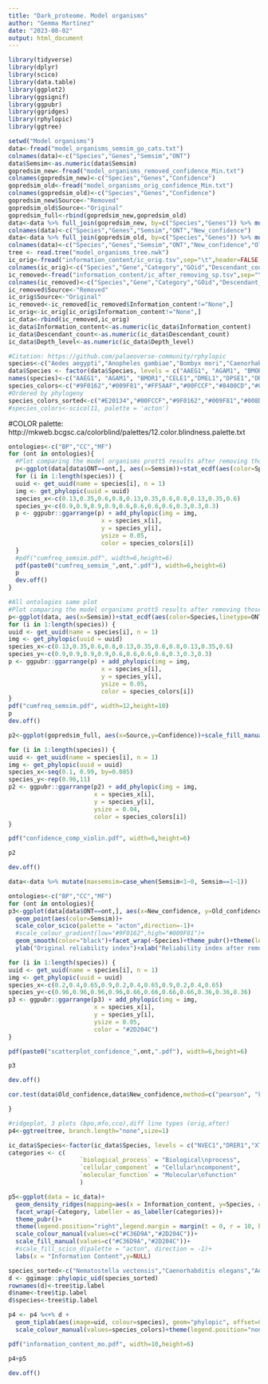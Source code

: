 ```yaml
---
title: "Dark_proteome. Model organisms"
author: "Gemma Martínez"
date: "2023-08-02"
output: html_document
---
```


```r
library(tidyverse)
library(dplyr)
library(scico)
library(data.table)
library(ggplot2)
library(ggsignif)
library(ggpubr)
library(ggridges)
library(rphylopic)
library(ggtree)
```

```r
setwd("Model organisms")
data<-fread("model_organisms_semsim_go_cats.txt")
colnames(data)<-c("Species","Genes","Semsim","ONT")
data$Semsim<-as.numeric(data$Semsim)
gopredsim_new<-fread("model_organisms_removed_confidence_Min.txt")
colnames(gopredsim_new)<-c("Species","Genes","Confidence")
gopredsim_old<-fread("model_organisms_orig_confidence_Min.txt")
colnames(gopredsim_old)<-c("Species","Genes","Confidence")
gopredsim_new$Source<-"Removed"
gopredsim_old$Source<-"Original"
gopredsim_full<-rbind(gopredsim_new,gopredsim_old)
data<-data %>% full_join(gopredsim_new, by=c("Species","Genes")) %>% mutate(Source=NULL)
colnames(data)<-c("Species","Genes","Semsim","ONT","New_confidence")
data<-data %>% full_join(gopredsim_old, by=c("Species","Genes")) %>% mutate(Source=NULL)
colnames(data)<-c("Species","Genes","Semsim","ONT","New_confidence","Old_confidence")
tree <- read.tree("model_organisms_tree.nwk")
ic_orig<-fread("information_content/ic_orig.tsv",sep="\t",header=FALSE,fill=TRUE)
colnames(ic_orig)<-c("Species","Gene","Category","GOid","Descendant_count","Depth_level","Information_content")
ic_removed<-fread("information_content/ic_after_removing_sp.tsv",sep="\t",header=FALSE,fill=TRUE)
colnames(ic_removed)<-c("Species","Gene","Category","GOid","Descendant_count","Depth_level","Information_content")
ic_removed$Source<-"Removed"
ic_orig$Source<-"Original"
ic_removed<-ic_removed[ic_removed$Information_content!="None",]
ic_orig<-ic_orig[ic_orig$Information_content!="None",]
ic_data<-rbind(ic_removed,ic_orig)
ic_data$Information_content<-as.numeric(ic_data$Information_content)
ic_data$Descendant_count<-as.numeric(ic_data$Descendant_count)
ic_data$Depth_level<-as.numeric(ic_data$Depth_level)
```

```r
#Citation: https://github.com/palaeoverse-community/rphylopic
species<-c("Aedes aegypti","Anopheles gambiae","Bombyx mori","Caenorhabditis elegans","Drosophila melanogaster","Drosophila pseudoobscura","Danio rerio","Homo sapiens","Mus musculus","Nematostella vectensis","Xenopus tropicalis")
data$Species <- factor(data$Species, levels = c("AAEG1", "AGAM1", "BMOR1","CELE1","DMEL1","DPSE1","DRER1","HSAP1","MICE1","NVEC1","XTRO1"))
names(species)<-c("AAEG1", "AGAM1", "BMOR1","CELE1","DMEL1","DPSE1","DRER1","HSAP1","MICE1","NVEC1","XTRO1") #labeller in facet_wrap requires a named vector with orig names as names
species_colors<-c("#9F0162","#009F81","#FF5AAF","#00FCCF","#8400CD","#008DF9","#00C2F9","plum","#A40122","#E20134","#FF6E3A")
#Ordered by phylogeny
species_colors_sorted<-c("#E20134","#00FCCF","#9F0162","#009F81","#008DF9","#8400CD","#FF5AAF","plum","#A40122","#FF6E3A","#00C2F9")
#species_colors<-scico(11, palette = 'acton')
```

#COLOR palette: http://mkweb.bcgsc.ca/colorblind/palettes/12.color.blindness.palette.txt

```r
ontologies<-c("BP","CC","MF")
for (ont in ontologies){
  #Plot comparing the model organisms prott5 results after removing those species from lookup table
  p<-ggplot(data[data$ONT==ont,], aes(x=Semsim))+stat_ecdf(aes(color=Species),geom = "line", linewidth=1.5)+scale_colour_manual(values=species_colors)+facet_wrap(~Species, labeller = labeller(Species=as_labeller(species)))+theme_pubr()+theme(legend.title=element_blank(),legend.margin = margin(t = 0, r = 10, b = 0, l = -10, unit = "pt"), strip.background = element_blank(), strip.text=element_text(size=8, face = "bold.italic"),plot.tag.position=c(0.03,0.78), plot.tag = element_text(size=12, face="bold", color="#3D3D3D"), axis.text = element_text(size = 8),legend.position="none")+ xlab("Semantic similarity") + ylab("Cumulative frequency")
  for (i in 1:length(species)) {
  uuid <- get_uuid(name = species[i], n = 1)
  img <- get_phylopic(uuid = uuid)
  species_x<-c(0.13,0.35,0.6,0.8,0.13,0.35,0.6,0.8,0.13,0.35,0.6)
  species_y<-c(0.9,0.9,0.9,0.9,0.6,0.6,0.6,0.6,0.3,0.3,0.3)
  p <- ggpubr::ggarrange(p) + add_phylopic(img = img,
                          x = species_x[i],
                          y = species_y[i],
                          ysize = 0.05,
                          color = species_colors[i])
  }
  #pdf("cumfreq_semsim.pdf", width=6,height=6)
  pdf(paste0("cumfreq_semsim_",ont,".pdf"), width=6,height=6)
  p
  dev.off()
}

#All ontologies same plot
#Plot comparing the model organisms prott5 results after removing those species from lookup table
p<-ggplot(data, aes(x=Semsim))+stat_ecdf(aes(color=Species,linetype=ONT),geom = "line", linewidth=1)+scale_colour_manual(values=species_colors)+facet_wrap(~Species, labeller = labeller(Species=as_labeller(species)))+theme_pubr()+theme(legend.title=element_blank(),legend.margin = margin(t = 0, r = 10, b = 0, l = -10, unit = "pt"), strip.background = element_blank(), strip.text=element_text(size=8, face = "bold.italic"),plot.tag.position=c(0.03,0.78), plot.tag = element_text(size=12, face="bold", color="#3D3D3D"), axis.text = element_text(size = 8),legend.position="right")+ xlab("Semantic similarity") + ylab("Cumulative frequency")+scale_linetype_manual(values=c("solid","twodash", "dotted"))
for (i in 1:length(species)) {
uuid <- get_uuid(name = species[i], n = 1)
img <- get_phylopic(uuid = uuid)
species_x<-c(0.13,0.35,0.6,0.8,0.13,0.35,0.6,0.8,0.13,0.35,0.6)
species_y<-c(0.9,0.9,0.9,0.9,0.6,0.6,0.6,0.6,0.3,0.3,0.3)
p <- ggpubr::ggarrange(p) + add_phylopic(img = img,
                          x = species_x[i],
                          y = species_y[i],
                          ysize = 0.05,
                          color = species_colors[i])
}
pdf("cumfreq_semsim.pdf", width=12,height=10)
p
dev.off()
```

```r
p2<-ggplot(gopredsim_full, aes(x=Source,y=Confidence))+scale_fill_manual(values=species_colors)+scale_color_manual(values=species_colors)+geom_violin(aes(fill=Species,color=Species))+facet_grid(~Species)+geom_signif(comparisons = list(c("Removed", "Original")), map_signif_level=c("***"=0.001,"**"=0.01, "*"=0.05, " "=2))+theme_pubr()+theme(legend.title=element_blank(),legend.margin = margin(t = 0, r = 10, b = 0, l = -10, unit = "pt"), strip.background = element_blank(), strip.text=element_text(size=8, face = "bold"),plot.tag.position=c(0.03,0.78), plot.tag = element_text(size=12, face="bold", color="#3D3D3D"), axis.text = element_text(size = 8), axis.text.x = element_text(angle = 60, vjust = 0.6), legend.position="none")+ ylab("Reliability index")+xlab("Functional annotation prediction")

for (i in 1:length(species)) {
uuid <- get_uuid(name = species[i], n = 1)
img <- get_phylopic(uuid = uuid)
species_x<-seq(0.1, 0.99, by=0.085)
species_y<-rep(0.96,11)
p2 <- ggpubr::ggarrange(p2) + add_phylopic(img = img,
                        x = species_x[i],
                        y = species_y[i],
                        ysize = 0.04,
                        color = species_colors[i])
}

pdf("confidence_comp_violin.pdf", width=6,height=6)

p2

dev.off()
```

```r
data<-data %>% mutate(maxsemsim=case_when(Semsim<1~0, Semsim==1~1))

ontologies<-c("BP","CC","MF")
for (ont in ontologies){
p3<-ggplot(data[data$ONT==ont,], aes(x=New_confidence, y=Old_confidence)) +
  geom_point(aes(color=Semsim))+
  scale_color_scico(palette = "acton",direction=-1)+
  #scale_colour_gradient(low="#9F0162",high="#009F81")+
  geom_smooth(color="black")+facet_wrap(~Species)+theme_pubr()+theme(legend.title.align=0.5,legend.margin = margin(t = 0, r = 10, b = 0, l = -10, unit = "pt"), strip.background = element_blank(), strip.text=element_text(size=8, face = "bold"),plot.tag.position=c(0.03,0.78), plot.tag = element_text(size=12, face="bold", color="#3D3D3D"), axis.text = element_text(size = 8), legend.position=c(0.9, 0.1))+
  ylab("Original reliability index")+xlab("Reliability index after removing target species")+labs(colour = "Semantic\nsimilarity")

for (i in 1:length(species)) {
uuid <- get_uuid(name = species[i], n = 1)
img <- get_phylopic(uuid = uuid)
species_x<-c(0.2,0.4,0.65,0.9,0.2,0.4,0.65,0.9,0.2,0.4,0.65)
species_y<-c(0.96,0.96,0.96,0.96,0.66,0.66,0.66,0.66,0.36,0.36,0.36)
p3 <- ggpubr::ggarrange(p3) + add_phylopic(img = img,
                        x = species_x[i],
                        y = species_y[i],
                        ysize = 0.05,
                        color = "#2D204C")
}

pdf(paste0("scatterplot_confidence_",ont,".pdf"), width=6,height=6)

p3

dev.off()

cor.test(data$Old_confidence,data$New_confidence,method=c("pearson", "kendall", "spearman"))

}
```

```r
#ridgeplot, 3 plots (bpo,mfo,cco),diff line types (orig,after)
p4<-ggtree(tree, branch.length="none",size=1)

ic_data$Species<-factor(ic_data$Species, levels = c("NVEC1","DRER1","XTRO1","HSAP1","MICE1","CELE1","BMOR1","AAEG1","AGAM1","DPSE1","DMEL1"))
categories <- c(
                    `biological_process` = "Biological\nprocess",
                    `cellular_component` = "Cellular\ncomponent",
                    `molecular_function` = "Molecular\nfunction"
                    )

p5<-ggplot(data = ic_data)+
  geom_density_ridges(mapping=aes(x = Information_content, y=Species, color = Source, linetype =Source, height = ..density.., fill=Source), size= 1,alpha=0.5)+ #, scale = 0.9)+ #To avoid overlapping of plots
  facet_wrap(~Category, labeller = as_labeller(categories))+
  theme_pubr()+
  theme(legend.position="right",legend.margin = margin(t = 0, r = 10, b = 0, l = -10, unit = "pt"), strip.background = element_blank(),panel.grid.major.y = element_line(colour="grey"),strip.text=element_text(size=10, face = "bold"))+
  scale_colour_manual(values=c("#C36D9A","#2D204C"))+
  scale_fill_manual(values=c("#C36D9A","#2D204C"))+
  #scale_fill_scico_d(palette = "acton", direction = -1)+
  labs(x = "Information Content",y=NULL)

species_sorted<-c("Nematostella vectensis","Caenorhabditis elegans","Aedes aegypti","Anopheles ga.mbiae","Drosophila","Drosophila melanogaster","Lepidoptera","Homo sapiens","Mus musculus","Xenopus tropicalis","Danio rerio")
d <- ggimage::phylopic_uid(species_sorted)
rownames(d)<-tree$tip.label
d$name<-tree$tip.label
d$species<-tree$tip.label

p4 <- p4 %<+% d + 
  geom_tiplab(aes(image=uid, colour=species), geom="phylopic", offset=0.25) +
  scale_colour_manual(values=species_colors)+theme(legend.position="none")

pdf("information_content_mo.pdf", width=10,height=6)

p4+p5

dev.off()
```